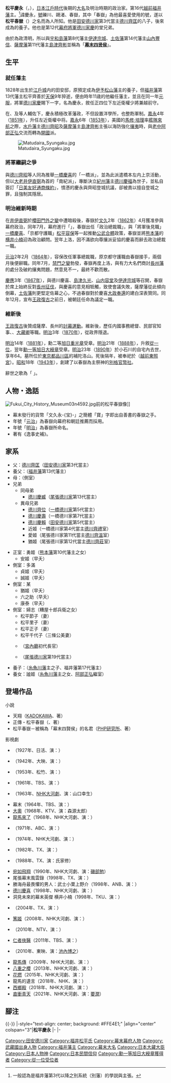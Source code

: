 {{Infobox Officeholder
| name          = 松平慶永
| image         = Matsudaira Yoshinaga.jpg
| width         = 
| caption       = 

| office        = [[福井藩|福井藩]]第16代藩主
| term_start    = 1838年
| term_end      = 1858年
| predecessor   = {{tsl|ja|松平斉善|松平齊善}}
| successor     = {{tsl|ja|松平茂昭|松平茂昭}}

| office1        = [[財務大臣|民部卿]]
| term_start1    = 1869年8月15日
| term_end1      = 1869年9月29日
| predecessor1   = {{small|新設}}
| successor1     = [[伊達宗城|伊達宗城]]

| office2        = [[財務大臣|大藏卿]]
| term_start2    = 1869年9月16日
| term_end2      = 1869年9月29日
| predecessor2   = {{small|新設}}
| successor2     = [[伊達宗城|伊達宗城]]

| birth_date={{birth date|1828|10|10}}<br />（[[文政|文政]]十一年九月初二）
| birth_place= 
| death_date={{Death date and age|1890|6|2|1828|10|10}}<br />（[[明治|明治]]二十三年）
| death_place= 
| module = {{日本武士 |child=yes
|時代= [[江戶時代|江戶時代]]後期－[[明治時代|明治時代]]初期
|藩= [[福井藩|福井藩]]主
|改名= 德川錦之丞（幼名）→松平慶永→春嶽（号）
|別名 = 礫川、鷗渚
|戒名 = 諦觀院廓誉超勝常然大居士
|官位= [[從四位|從四位]]上少將上座、正四位下{{tsl|ja|近衛府|左近衛權少將}}兼[[越前國|越前守]]、左近衛權中將、[[大藏省|大藏大輔]]、正四位上參議、議定、内国事務總督、從二位[[中納言|權中納言]]、民部官知事、{{tsl|ja|民部卿}}、[[大藏省|大藏卿]]、大学別当・侍讀、正二位、從一位
|幕府= [[江戶幕府|江戶幕府]]
|氏族= [[田安德川家|田安德川家]]→{{tsl|ja|越前松平氏}}
|父= [[德川齊匡|德川齊匡]]
|母=於連以之方
|養父=''{{tsl|ja|松平斉善|松平齊善}}''
|兄= [[德川齊位|德川齊位]]、[[德川慶壽|德川慶壽]]
|弟= [[德川慶賴|德川慶賴]]、[[德川慶臧|德川慶臧]]
|妻= {{tsl|ja|細川斉護|細川齊護}}之女'''勇姫'''
|子=六之助（早夭）、松平康泰（早夭）、{{tsl|ja|松平慶民}}、{{tsl|ja|徳川義親|德川義親}}
|女=節子（{{tsl|ja|松平康荘|松平康莊}}室）<br />正子（{{tsl|ja|毛利五郎}}室）、千代子（{{tsl|ja|三条公美|三條公美}}室）、里子（{{tsl|ja|徳川厚|德川厚}}室）
|養子=''{{tsl|ja|松平茂昭}}''}}
}}
'''松平慶永'''（{{jpn|j=松平 慶永|hg=まつだいら よしなが|rm=Matsudaira Yoshinaga}}，{{bd|1828年|10月10日|1890年|6月2日|catIdx=M}}），[[日本|日本]][[江戶時代|江戶時代]]後期的[[大名_(称谓)|大名]]及明治時期的政治家。第16代[[越前國|越前]][[福井藩|福井藩]]主。<ref>一般認為是福井藩第3代{{tsl|ja|松平忠昌}}以降之別系統（別藩）的學説與主張。</ref>諱慶永，[[號|號]]礫川、鷗渚、春嶽，其中「春嶽」為他最喜愛使用的號，遂以'''松平春嶽'''（{{jpn|j=松平 春嶽|kana=まつだいら しゅんがく|rm=Matsudaira Shungaku}}）之名而為人所知。他是[[田安德川家|田安德川家]]第3代當主[[德川齊匡|德川齊匡]]的八子，後來成為{{tsl|ja|松平斉善|松平齊善}}的養子。他也是第12代[[德川幕府|幕府]][[征夷大將軍|將軍]][[德川家慶|德川家慶]]的堂兄弟。

由於為政清明，所以與[[宇和島藩|宇和島藩]]第8代藩主[[伊達宗城|伊達宗城]]、[[土佐藩|土佐藩]]第14代藩主[[山內容堂|山內豐信]]、[[薩摩藩|薩摩藩]]第11代藩主[[島津齊彬|島津齊彬]]並稱為「'''[[幕末四贤侯|幕末四贤侯]]'''」。

== 生平 ==
=== 就任藩主 ===
1828年出生於[[江戶城|江戶城]]内的田安邸，原預定成為[[伊予松山藩|伊予松山藩]]主{{tsl|ja|松平勝善}}的養子，但[[福井藩|福井藩]]第13代藩主松平齊善於[[天保_(日本)|天保]]9年猝逝，便由時年11歳的他繼任藩主，並且在同一年[[元服|元服]]，將軍[[德川家慶|德川家慶]]賜下一字，名為慶永，敘任正四位下左近衛權少將兼越前守。

在{{tsl|ja|中根雪江}}、{{tsl|ja|由利公正}}及{{tsl|ja|橋本左内}}等人輔佐下，慶永積極改革藩政，不但設置洋學所，也整飭軍制。[[嘉永_(日本)|嘉永]]4年（[[1851年|1851年]]），升任左近衛權中将。[[嘉永_(日本)|嘉永]]6年（[[1853年|1853年]]），美國的[[馬修·培理|馬修·培理]]率[[黑船來航|艦隊來航]]之際，[[水戶藩|水戶藩]]主[[德川齊昭|德川齊昭]]及[[薩摩藩|薩摩藩]]主[[島津齊彬|島津齊彬]]主張以海防強化[[攘夷|攘夷]]時，與[[老中|老中]][[阿部正弘|阿部正弘]]交流而轉為[[開國|開國]]派。

[[File:Matudaira_Syungaku.jpg|thumb]]

=== 將軍繼嗣之爭===
與[[德川齊昭|德川齊昭]]等人同為推舉[[一橋慶喜|一橋慶喜]]的「一橋派」，並為此派遣橋本左内上京活動，但以[[大老_(日本古官職)|大老]][[井伊直弼|井伊直弼]]為首的「南紀派」，專斷決立[[紀州藩|紀州藩]]主[[德川慶福|德川慶福]]為世子，並私自簽訂「[[安政條約|日美友好通商條約]]」，憤懣的慶永與齊昭登城抗議，卻被責以擅自登城之罪，且強制其隱居。

=== 明治維新時期 ===
在[[井伊直弼|井伊直弼]]於[[櫻田門外之變|櫻田門外之變]]中遭暗殺後，春嶽於[[文久|文久]]2年（[[1862年|1862年]]）4月獲准參與幕府政治，同年7月，幕府進行「{{tsl|ja|文久の改革|文久改革}}」，春嶽出任「政治總裁職」，與「將軍後見職」[[一橋慶喜|一橋慶喜]]、「京都守護職」[[松平容保|松平容保]]等一起推動[[公武合體|公武合體]]政策，春嶽並將[[熊本藩|熊本藩]]的[[横井小楠|横井小楠]]迎為政治顧問。翌年上洛，因不滿欲向尊攘派妥協的慶喜而辭去政治總裁一職。

[[元治|元治]]2年2月（[[1864年|1864年]]），容保改任軍事總裁職，原京都守護職由春嶽接手，兩個月後便辭職。同年7月，[[禁門之變|禁門之變]]勃發，春嶽再度上洛，與有力大名們商討[[長州藩|長州藩]]的處分及破約攘夷問題，然意見不一，最終不歡而散。

[[慶應|慶應]]3年（[[1867年|1867年]]），與德川慶喜、[[島津久光|島津久光]]、[[山内容堂|山内容堂]]及[[伊達宗城|伊達宗城]]等召開{{tsl|ja|四侯会議}}，春嶽於席上始終反對[[長州征伐|長州征伐]]，與慶喜的意見相牴觸，致使會議失敗，薩摩藩從此傾向倒幕，[[土佐藩|土佐藩]]則更堅定佐幕之心，不過春嶽對於慶喜[[大政奉還|大政奉還]]的建白深表贊同。同年12月，宣布[[王政復古|王政復古]]之前日，被朝廷任命為議定一職。

=== 維新後 ===
[[王政復古|王政復古]]後贊成薩摩、長州的[[討幕運動|討幕運動]]。維新後，歷任内國事務總督、民部官知事、{{tsl|ja|民部卿}}、[[大藏卿|大藏卿]]等職。[[明治|明治]]3年（[[1870年|1870年]]），從政界隱退。

[[明治|明治]]14年（[[1881年|1881年]]），勳二等[[旭日重光章|旭日重光章]]受章。[[明治|明治]]21年（[[1888年|1888年]]），升敘[[從一位|從一位]]，翌年[[勳一等旭日大綬章|勳一等旭日大綬章]]受章。[[明治|明治]]23年（[[1890年|1890年]]）於小石川的自宅內去世，享年64。墓所位於[[東京都|東京都]][[品川區|品川區]]的補陀洛山{{tsl|ja|海晏寺}}。死後隔年，被奉祀於{{tsl|ja|佐佳枝廼社}}（[[越前國|越前]][[東照宮|東照宮]]）。[[昭和|昭和]]18年（[[1943年|1943年]]），創建了以春嶽為主祭神的[[別格官幣社|別格官幣社]]{{tsl|ja|福井神社}}。

辭世之歌為「''{{lang|ja|なき数に よしや入るとも 天翔り 御代をまもらむ すめ國のため}}'' 」。

== 人物・逸話 ==
[[File:Fukui_City_History_Museum03n4592.jpg|thumb]]前的松平春嶽像]]
*幕末發行的貨幣「文久永-{宝}-」之簡體「寶」字即出自善書的春嶽之手。
*年號「[[元治|元治]]」為春嶽向幕府和朝廷推薦而採用。
*年號「[[明治|明治]]」為春嶽所命名。
*著有《逸事史補》。

== 家系 ==
* 父：[[德川齊匡|德川齊匡]]（[[田安德川家|田安德川家]]第3代當主）
* 養父：{{tsl|ja|松平斉善|松平齊善}}（[[福井藩|福井藩]]第13代藩主）
* 母：{{tsl|ja|青松院|於連以之方}}（側室）
* 兄弟
** 同母弟
*** [[德川慶臧|德川慶臧]]（[[尾張德川家|尾張德川家]]第13代當主）
** 異母兄弟
*** [[德川齊位|德川齊位]]（[[一橋德川家|一橋德川家]]第5代當主）
*** [[德川慶壽|德川慶壽]]（一橋德川家第7代當主）
*** [[德川慶賴|德川慶賴]]（[[田安德川家|田安德川家]]第5代當主）
*** 近姬（一橋德川家第4代當主[[德川齊禮|德川齊禮]]室）
*** 愛姬（尾張德川家第11代當主[[德川齊溫|德川齊溫]]室）
*** 猶姬（尾張德川家第12代當主[[德川齊莊|德川齊莊]]室）

*正室：勇姬（[[熊本藩|熊本藩]]第10代藩主{{tsl|ja|細川斉護|細川齊護}}之女）
**安姬（早夭）
*側室：多滿
**貞姬（早夭）
**誠姬（早夭）
*側室：某
**猶姬（早夭）
**六之助（早夭）
**康泰（早夭）
*側室：婦志（糟屋十郎兵衛之女）
**松平節子（{{tsl|ja|松平康莊}}妻）
**松平里子（{{tsl|ja|徳川厚}}妻）
**松平正子（{{tsl|ja|毛利五郎}}妻）
**松平千代子（三條公美妻）
**{{tsl|ja|松平慶民}}（[[宮內廳|宮內廳]]初代長官）
**{{tsl|ja|徳川義親}}（[[尾張德川家|尾張德川家]]第19代當主）
*養子：{{tsl|ja|松平茂昭}}（[[糸魚川藩|糸魚川藩]]主{{tsl|ja|松平直春}}之子、福井藩第17代藩主）
*養女：謐姬（[[糸魚川藩|糸魚川藩]]主{{tsl|ja|松平直春}}之女、[[阿部正弘|阿部正弘]]繼室）

== 登場作品 ==
;小說
*天翔（[[KADOKAWA|KADOKAWA]]、{{tsl|ja|葉室麟}}著）
*正傳・松平春嶽（{{tsl|ja|東京新聞出版局}}、{{tsl|ja|白崎昭一郎}}著）
*松平春嶽－被稱為「幕末四賢侯」的名君（[[PHP研究所|PHP研究所]]、{{tsl|ja|中島道子}}著）

;影視劇
*{{tsl|ja|建国史 尊王攘夷}}（1927年、日活、演：{{tsl|ja|南光明}}）
*{{tsl|ja|維新の曲|維新之曲}}（1942年、大映、演：{{tsl|ja|大国一公}}）
*{{tsl|ja|花の生涯 彦根篇 江戸篇|花之生涯}}（1953年、松竹、演：{{tsl|ja|明石潮}}）
*{{tsl|ja|新選組始末記#テレビドラマ（1961年）|新選組始末記 (1961年電視劇)|新選組始末記}}（1961年、TBS、演：{{tsl|ja|今村原兵}}）
*{{tsl|ja|花の生涯 (NHK大河ドラマ)|花之生涯}}（1963年、[[NHK大河劇|NHK大河劇]]、演：山口幸生）
*幕末（1964年、TBS、演：{{tsl|ja|金子信雄}}）
*[[大奧_(富士電視劇)#1968年版|大奧]]（1968年、KTV、演：森源太郎）
*[[龍馬來了|龍馬來了]]（1968年、NHK大河劇、演：{{tsl|ja|渡辺文雄 (俳優)|渡邊文雄}}）
*{{tsl|ja|天皇の世紀#第一部（テレビドラマ）|天皇的世紀}}（1971年、ABC、演：{{tsl|ja|御木本伸介}}）
*{{tsl|ja|勝海舟 (NHK大河ドラマ)|勝海舟 (NHK大河劇)|勝海舟}}（1974年、NHK大河劇、演：{{tsl|ja|井上孝雄}}）
*{{tsl|ja|竜馬がゆく#1982年版|龍馬來了 (1982年)|龍馬來了}}（1982年、TX、演：{{tsl|ja|御木本伸介}}）
*{{tsl|ja|花の生涯 井伊大老と桜田門|花之生涯 井伊大老與櫻田門}}（1988年、TX、演：氏家修）
*[[宛如飛翔_(NHK大河劇)|宛如飛翔]]（1990年、NHK大河劇、演：[[磯部勉|磯部勉]]）
*尾張幕末風雲錄（1998年、TX、演：{{tsl|ja|井上高志}}）
*勝海舟最畏懼的男人：武士小栗上野介（1998年、ANB、演：{{tsl|ja|小沢和義|小澤和義}}）
*[[德川慶喜_(NHK大河劇)|德川慶喜]]（1998年、NHK大河劇、演：{{tsl|ja|林隆三}}）
*洞見未來的幕末英傑 横井小楠（1998年、TKU、演：{{tsl|ja|林与一}}）
*{{tsl|ja|竜馬がゆく#2004年版|龍馬來了 (2004年)|龍馬來了}}（2004年、TX、演：{{tsl|ja|松本幸四郎 (9代目)|松本幸四郎}}）
*[[篤姬_(電視劇)|篤姬]]（2008年、NHK大河劇、演：{{tsl|ja|矢島健一}}）
*{{tsl|ja|大河ドラマが描かない坂本龍馬の真実|大河劇所描繪的坂本龍馬真相}}（2010年、NTV、演：{{tsl|ja|若林豪}}）
*[[仁者俠醫|仁者俠醫]]（2011年、TBS、演：{{tsl|ja|小久保丈二}}）
*{{tsl|ja|桜田門外ノ変#映画|櫻田門外之變 (電影)|櫻田門外之變}}（2010年、東映、演：[[池內博之|池內博之]]）
*[[龍馬傳|龍馬傳]]（2009年、NHK大河劇、演：{{tsl|ja|夏八木勲|夏八木勳}}）
*[[八重之櫻|八重之櫻]]（2013年、NHK大河劇、演：{{tsl|ja|村上弘明}}）
*[[花燃|花燃]]（2015年、NHK大河劇、演：{{tsl|ja|磯崎竜一|磯崎龍一}}）
*龍馬的遺言（2018年、NHK、演：{{tsl|ja|筒井道隆}}）
*[[西鄉殿_(大河劇)|西鄉殿]]（2018年、NHK大河劇、演：{{tsl|ja|津田寛治|津田寬治}}）
*[[直衝青天|直衝青天]]（2021年、NHK大河劇、演：[[要潤|要潤]]）

== 腳注 ==
{{Commons|Category:Matsudaira_Shungaku}}
{{Reflist}}

{{-}}
{{並稱|{{link-ja|幕末四賢侯|幕末の四賢侯}}|[[松平春嶽|松平慶永]] - [[伊達宗城|伊達宗城]] - [[山內容堂|山内豐信]] - [[島津齊彬|島津齊彬]]}}
{{start box}}
|-style="text-align: center; background: #FFE4E1;"
|align="center" colspan="3"|'''松平慶永'''
|-
{{s-before|{{tsl|ja|松平斉善|松平齊善}}}}
{{s-title|[[福井藩|福井藩]]第十六代藩主|1838年－1858年}}
{{s-after|{{tsl|ja|松平茂昭}}}}
|-
{{s-none|職務新設立}}
{{s-title|日本第一任[[大藏卿|大藏卿]]|1869年}}
{{s-after|[[伊達宗城|伊達宗城]]}}
{{end box}}
{{福井藩主}}
{{財務大臣}}
{{Authority_control}}
{{DEFAULTSORT:Matsudaira Syungaku}}
[[Category:田安德川家|Category:田安德川家]]
[[Category:福井松平氏|Category:福井松平氏]]
[[Category:幕末幕府人物|Category:幕末幕府人物]]
[[Category:武藏國出身人物|Category:武藏國出身人物]]
[[Category:福井藩主|Category:福井藩主]]
[[Category:幕末大名|Category:幕末大名]]
[[Category:日本大藏大臣|Category:日本大藏大臣]]
[[Category:日本人物神|Category:日本人物神]]
[[Category:日本民間信仰|Category:日本民間信仰]]
[[Category:勳一等旭日大綬章獲得者|Category:勳一等旭日大綬章獲得者]]
[[Category:從一位受位者|Category:從一位受位者]]